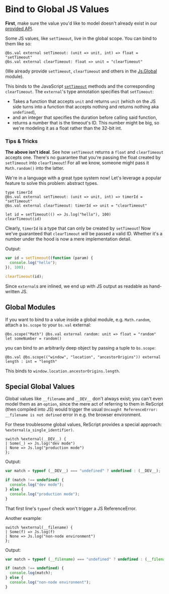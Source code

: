 # Bind to Global JS Values

**First**, make sure the value you'd like to model doesn't already exist in our [provided API](/apis/javascript/latest/js).

Some JS values, like `setTimeout`, live in the global scope. You can bind to them like so:

```res
@bs.val external setTimeout: (unit => unit, int) => float = "setTimeout"
@bs.val external clearTimeout: float => unit = "clearTimeout"
```

(We already provide `setTimeout`, `clearTimeout` and others in the [Js.Global](/apis/javascript/latest/js/global) module).

This binds to the JavaScript [`setTimeout`](https://developer.mozilla.org/en-US/docs/Web/API/WindowOrworkerGlobalScope/setTimeout) methods and the corresponding `clearTimeout`. The `external`'s type annotation specifies that `setTimeout`:

- Takes a function that accepts `unit` and returns `unit` (which on the JS side turns into a function that accepts nothing and returns nothing aka `undefined`),
- and an integer that specifies the duration before calling said function,
- returns a number that is the timeout's ID. This number might be big, so we're modeling it as a float rather than the 32-bit int.

### Tips & Tricks

**The above isn't ideal**. See how `setTimeout` returns a `float` and `clearTimeout` accepts one. There's no guarantee that you're passing the float created by `setTimeout` into `clearTimeout`! For all we know, someone might pass it `Math.random()` into the latter.

We're in a language with a great type system now! Let's leverage a popular feature to solve this problem: abstract types.

```res
type timerId
@bs.val external setTimeout: (unit => unit, int) => timerId = "setTimeout"
@bs.val external clearTimeout: timerId => unit = "clearTimeout"

let id = setTimeout(() => Js.log("hello"), 100)
clearTimeout(id)
```

Clearly, `timerId` is a type that can only be created by `setTimeout`! Now we've guaranteed that `clearTimeout` _will_ be passed a valid ID. Whether it's a number under the hood is now a mere implementation detail.

Output:

```js
var id = setTimeout((function (param) {
  console.log("hello");
}), 100);

clearTimeout(id);
```

Since `external`s are inlined, we end up with JS output as readable as hand-written JS.

## Global Modules

If you want to bind to a value inside a global module, e.g. `Math.random`, attach a `bs.scope` to your `bs.val` external:

```res
@bs.scope("Math") @bs.val external random: unit => float = "random"
let someNumber = random()
```

you can bind to an arbitrarily deep object by passing a tuple to `bs.scope`:

```res
@bs.val @bs.scope(("window", "location", "ancestorOrigins")) external length : int = "length"
```

This binds to `window.location.ancestorOrigins.length`.

## Special Global Values

Global values like `__filename` and `__DEV__` don't always exist; you can't even model them as an `option`, since the mere act of referring to them in ReScript (then compiled into JS) would trigger the usual `Uncaught ReferenceError: __filename is not defined` error in e.g. the browser environment.

For these troublesome global values, ReScript provides a special approach: `%external(a_single_identifier)`.

```res
switch %external(__DEV__) {
| Some(_) => Js.log("dev mode")
| None => Js.log("production mode")
};
```

Output:

```js
var match = typeof (__DEV__) === "undefined" ? undefined : (__DEV__);

if (match !== undefined) {
  console.log("dev mode");
} else {
  console.log("production mode");
}
```

That first line's `typeof` check won't trigger a JS ReferenceError.

Another example:

```res
switch %external(__filename) {
| Some(f) => Js.log(f)
| None => Js.log("non-node environment")
};
```

Output:

```js
var match = typeof (__filename) === "undefined" ? undefined : (__filename);

if (match !== undefined) {
  console.log(match);
} else {
  console.log("non-node environment");
}
```

<!-- TODO: revamp this page. Not good. Use globalThis -->